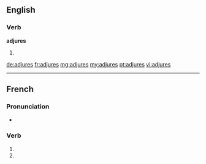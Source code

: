 ==English==

===Verb===
'''adjures'''

# {{third-person singular of|adjure}}

[[de:adjures]]
[[fr:adjures]]
[[mg:adjures]]
[[my:adjures]]
[[pt:adjures]]
[[vi:adjures]]

----
{{also|adjurés}}
==French==

===Pronunciation===
* {{homophones|adjure|adjurent}}

===Verb===
{{fr-verb-form}}

# {{conjugation of|adjurer||2|s|pres|ind|lang=fr}}
# {{conjugation of|adjurer||2|s|pres|sub|lang=fr}}

{{rfc-auto}}